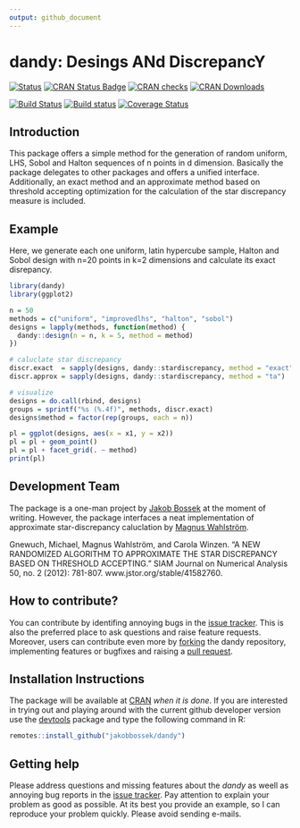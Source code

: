 ```yaml
---
output: github_document
---
```

# dandy: Desings ANd DiscrepancY

[![Status](https://img.shields.io/badge/Status-experimental-red.svg)](https://GitHub.com/jakobbossek/dandy)
[![CRAN Status Badge](http://www.r-pkg.org/badges/version/dandy)](http://cran.r-project.org/web/packages/dandy)
[![CRAN checks](https://cranchecks.info/badges/worst/dandy)](https://cran.r-project.org/web/checks/check_results_dandy.html)
[![CRAN Downloads](http://cranlogs.r-pkg.org/badges/grand-total/dandy?color=orange)](http://cran.rstudio.com/web/packages/dandy/index.html)

[![Build Status](https://travis-ci.org/jakobbossek/dandy.svg?branch=master)](https://travis-ci.org/jakobbossek/dandy)
[![Build status](https://ci.appveyor.com/api/projects/status/eu0nns2dsgocwntw/branch/master?svg=true)](https://ci.appveyor.com/project/jakobbossek/dandy/branch/master)
[![Coverage Status](https://coveralls.io/repos/github/jakobbossek/dandy/badge.svg?branch=master)](https://coveralls.io/github/jakobbossek/dandy?branch=master)


## Introduction

This package offers a simple method for the generation of random uniform, LHS, Sobol and Halton sequences of n points in d dimension. Basically the package delegates to other packages and offers a unified interface. Additionally, an exact method and an approximate method based on threshold accepting optimization for the calculation of the star discrepancy measure is included.


## Example

Here, we generate each one uniform, latin hypercube sample, Halton and Sobol design with n=20 points in k=2 dimensions and calculate its exact disrepancy.
```r
library(dandy)
library(ggplot2)

n = 50
methods = c("uniform", "improvedlhs", "halton", "sobol")
designs = lapply(methods, function(method) {
  dandy::design(n = n, k = 5, method = method)
})

# caluclate star discrepancy
discr.exact  = sapply(designs, dandy::stardiscrepancy, method = "exact")
discr.approx = sapply(designs, dandy::stardiscrepancy, method = "ta")

# visualize
designs = do.call(rbind, designs)
groups = sprintf("%s (%.4f)", methods, discr.exact)
designs$method = factor(rep(groups, each = n))

pl = ggplot(designs, aes(x = x1, y = x2))
pl = pl + geom_point()
pl = pl + facet_grid(. ~ method)
print(pl)
```

## Development Team

The package is a one-man project by [Jakob Bossek](https://researchers.adelaide.edu.au/profile/jakob.bossek) at the moment of writing. However, the package interfaces a neat implementation of approximate star-discrepancy caluclation by [Magnus Wahlström](https://pure.royalholloway.ac.uk/portal/en/persons/magnus-wahlstroem(a0940b3f-c15b-404f-b9f6-d26cb5664829).html).

Gnewuch, Michael, Magnus Wahlström, and Carola Winzen. "A NEW RANDOMIZED ALGORITHM TO APPROXIMATE THE STAR DISCREPANCY BASED ON THRESHOLD ACCEPTING." SIAM Journal on Numerical Analysis 50, no. 2 (2012): 781-807.
www.jstor.org/stable/41582760.


## How to contribute?

You can contribute by identifing annoying bugs in the [issue tracker](http://github.com/jakobbossek/dandy). This is also the preferred place to ask questions and raise feature requests. Moreover, users can contribute even more by [forking](https://help.github.com/en/github/getting-started-with-github/fork-a-repo) the dandy repository, implementing features or bugfixes and raising a [pull request](https://help.github.com/en/github/collaborating-with-issues-and-pull-requests/about-pull-requests).


## Installation Instructions

The package will be available at [CRAN](http://cran.r-project.org) *when it is done*. If you are interested in trying out and playing around with the current github developer version use the [devtools](https://github.com/hadley/devtools) package and type the following command in R:

```r
remotes::install_github("jakobbossek/dandy")
```

## Getting help

Please address questions and missing features about the *dandy* as weell as annoying bug reports in the [issue tracker](https://github.com/jakobbossek/dandy/issues). Pay attention to explain your problem as good as possible. At its best you provide an example, so I can reproduce your problem quickly. Please avoid sending e-mails.
